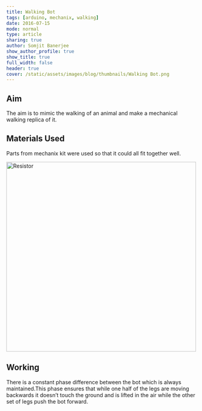 ```yaml
---
title: Walking Bot
tags: [arduino, mechanix, walking]
date: 2016-07-15
mode: normal
type: article
sharing: true
author: Somjit Banerjee
show_author_profile: true
show_title: true
full_width: false
header: true
cover: /static/assets/images/blog/thumbnails/Walking Bot.png
---
```


## Aim

The aim is to mimic the walking of an animal and make a mechanical walking replica of it.

## Materials Used

Parts from mechanix kit were used so that it could all fit together well.

<Image
  src="/static/assets/images/blog/thumbnails/Walking Bot.png"
  alt="Resistor"
  width="500"
  height="500"
/>

## Working

There is a constant phase difference between the bot which is always maintained.This phase ensures that while one half of the legs are moving
backwards it doesn’t touch the ground and is lifted in the air while the other set of legs push the bot forward.

<EmbedItem url="https://www.youtube.com/embed/b8hWW9pEJ1g" />
